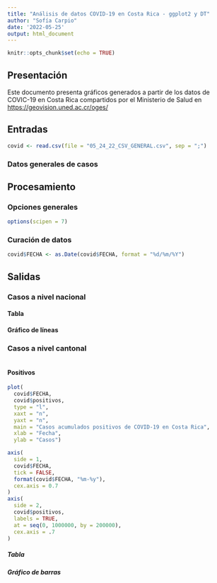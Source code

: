 ---
title: "Análisis de datos COVID-19 en Costa Rica - ggplot2 y DT"
author: "Sofía Carpio"
date: '2022-05-25'
output: html_document
---

```{r setup, include=FALSE}
knitr::opts_chunk$set(echo = TRUE)
```

## Presentación  
Este documento presenta gráficos generados a partir de los datos de COVIC-19 en Costa Rica compartidos por el Ministerio de Salud en [https://geovision.uned.ac.cr/oges/](https://geovision.uned.ac.cr/oges/)

## Entradas 
```{r carga-datos}
covid <- read.csv(file = "05_24_22_CSV_GENERAL.csv", sep = ";")
```


### Datos generales de casos 


## Procesamiento 

### Opciones generales 
```{r opciones-generales}
options(scipen = 7)
```


### Curación de datos 
```{r conversion-fecha}
covid$FECHA <- as.Date(covid$FECHA, format = "%d/%m/%Y")
```


## Salidas 

### Casos a nivel nacional 

#### Tabla 

#### Gráfico de líneas 

### Casos a nivel cantonal 
```{r casos-a-nivel-cantonal}


```

#### Positivos 
```{r casos-positivos-acumulados}
plot(
  covid$FECHA,
  covid$positivos, 
  type = "l",
  xaxt = "n",
  yaxt = "n", 
  main = "Casos acumulados positivos de COVID-19 en Costa Rica", 
  xlab = "Fecha",
  ylab = "Casos")

axis(
  side = 1,
  covid$FECHA,
  tick = FALSE,
  format(covid$FECHA, "%m-%y"),
  cex.axis = 0.7
) 
axis(
  side = 2,
  covid$positivos,
  labels = TRUE,  
  at = seq(0, 1000000, by = 200000),
  cex.axis = .7
)
```


##### Tabla 

##### Gráfico de barras 